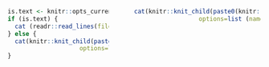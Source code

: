 <!-- 
  Multiple ways to this for HTML output
  Here's one such way.
-->

<!-- <div class="columns-2"> -->

<!-- ```{r, results='asis', echo=FALSE} -->
<!-- # knitr::knit_child(knitr::opts_current$get (name='left_content_path')) -->
<!-- cat (read_lines(file = knitr::opts_current$get(name='left_content_path')), sep = '\n') -->
<!-- ``` -->

<!-- ```{r, results='asis', echo=FALSE, out.width='100%'} -->
<!-- cat(knitr::knit_child(knitr::opts_current$get (name='right_content_path'), -->
<!--                   options=list (name=knitr::opts_current$get (name='img_content_path'))), sep = '') -->
<!-- ``` -->

<!-- </div> -->

<!-- 
  Here's another.
-->

<div style="float: left; width: 40%; text-align: left;">

```r
is.text <- knitr::opts_current$get(name='content.type')
if (is.text) {
  cat (readr::read_lines(file = paste0(knitr::opts_current$get(name='working_dir'), '/', knitr::opts_current$get(name='left_content_path'))), sep = '\n')
} else {
  cat(knitr::knit_child(paste0(knitr::opts_current$get(name='working_dir'), '/', knitr::opts_current$get (name='left_content_path')),
                    options=list (name=knitr::opts_current$get (name='img_content_path'))), sep = '')
}
```

</div>
<div style="float: right; width: 50%; text-align: right;">

```r
cat(knitr::knit_child(paste0(knitr::opts_current$get(name='working_dir'), '/', knitr::opts_current$get (name='right_content_path')),
                  options=list (name=knitr::opts_current$get (name='img_content_path'))), sep = '')
```

</div>
